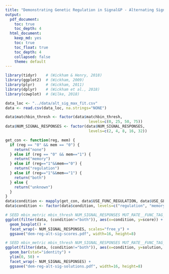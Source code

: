 ```yaml
---
title: "Demonstrating Genetic Regulation in SignalGP - Alternating Signal Environment"
output: 
  pdf_document:
    toc: true
    toc_depth: 4
  html_document: 
    keep_md: yes
    toc: true
    toc_float: true
    toc_depth: 4
    collapsed: false
    theme: default
---
```


```r
library(tidyr)    # (Wickham & Henry, 2018)
library(ggplot2)  # (Wickham, 2009)
library(plyr)     # (Wickham, 2011)
library(dplyr)    # (Wickham et al., 2018)
library(cowplot)  # (Wilke, 2018)
```


```r
data_loc <- "../data/alt_sig_max_fit.csv"
data <- read.csv(data_loc, na.strings="NONE")

data$matchbin_thresh <- factor(data$matchbin_thresh,
                                     levels=c(0, 25, 50, 75))
data$NUM_SIGNAL_RESPONSES <- factor(data$NUM_SIGNAL_RESPONSES,
                                     levels=c(2, 4, 8, 16, 32))

get_con <- function(reg, mem) {
  if (reg == "0" && mem == "0") {
    return("none")
  } else if (reg == "0" && mem=="1") {
    return("memory")
  } else if (reg=="1"&&mem=="0") {
    return("regulation")
  } else if (reg=="1"&&mem=="1") {
    return("both")
  } else {
    return("unknown")
  }
}
data$condition <- mapply(get_con, data$USE_FUNC_REGULATION, data$USE_GLOBAL_MEMORY)
data$condition <- factor(data$condition, levels=c("regulation", "memory", "none", "both"))
```

```r
# SEED mbin_metric mbin_thresh NUM_SIGNAL_RESPONSES MUT_RATE__FUNC_TAG_BF score
ggplot(filter(data, (condition!="both")), aes(x=condition, y=score)) +
  geom_boxplot() +
  facet_wrap(~ NUM_SIGNAL_RESPONSES, scales="free_y") +
  ggsave("dem-reg-alt-sig-scores.pdf", width=16, height=8)
```

```r
# SEED mbin_metric mbin_thresh NUM_SIGNAL_RESPONSES MUT_RATE__FUNC_TAG_BF score
ggplot(filter(data, (condition!="both")), aes(x=condition, y=solution, fill=condition)) +
  geom_bar(stat="identity") +
  ylim(0, 50) +
  facet_wrap(~ NUM_SIGNAL_RESPONSES) +
  ggsave("dem-reg-alt-sig-solutions.pdf", width=16, height=8)
```
